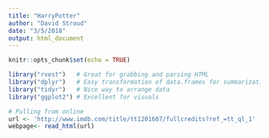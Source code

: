 ```yaml
---
title: "HarryPotter"
author: "David Stroud"
date: "3/5/2018"
output: html_document
---
```


```r
knitr::opts_chunk$set(echo = TRUE)
```

```r
library("rvest")   # Great for grabbing and parsing HTML
library("dplyr")   # Easy transformation of data.frames for summarization
library("tidyr")   # Nice way to arrange data
library("ggplot2") # Excellent for visuals
```

```r
# Pulling from online
url <- 'http://www.imdb.com/title/tt1201607/fullcredits?ref_=tt_ql_1'
webpage<- read_html(url)
```






